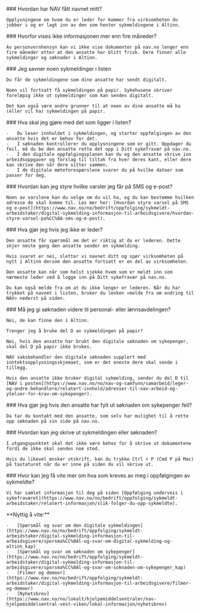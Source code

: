 <TilbakeLink text="Tilbake til Dine sykmeldte" href="/" />

<SporsmalOgSvarWrapper>
    ### Hvordan har NAV fått navnet mitt?

    Opplysningene om hvem du er leder for kommer fra virksomheten du jobber i og er lagt inn av den som henter sykmeldingene i Altinn.

</SporsmalOgSvarWrapper>

<SporsmalOgSvarWrapper>
    ### Hvorfor vises ikke informasjonen mer enn fire måneder?

    Av personvernhensyn kan vi ikke vise dokumenter på nav.no lenger enn fire måneder etter at den ansatte har blitt frisk. Dere finner alle sykmeldinger og søknader i Altinn.

</SporsmalOgSvarWrapper>

<SporsmalOgSvarWrapper>
    ### Jeg savner noen sykmeldinger i listen

    Du får de sykmeldingene som dine ansatte har sendt digitalt.

    Noen vil fortsatt få sykmeldingen på papir. Sykehusene skriver foreløpig ikke ut sykmeldinger som kan sendes digitalt.

    Det kan også være andre grunner til at noen av dine ansatte må ha (eller vil ha) sykmeldingen på papir.

</SporsmalOgSvarWrapper>

<SporsmalOgSvarWrapper>
    ### Hva skal jeg gjøre med det som ligger i listen?

    -   Du leser innholdet i sykmeldingen, og starter oppfølgingen av den ansatte hvis det er behov for det.
    -   I søknaden kontrollerer du opplysningene som er gitt. Oppdager du feil, må du be den ansatte rette det opp i Ditt sykefravær på nav.no.
    -   I den digitale oppfølgingsplanen kan du og den ansatte skrive inn arbeidsoppgaver og forslag til tiltak fra hver deres kant, eller dere kan skrive den når dere sitter sammen.
    -   I de digitale møteforespørslene svarer du på hvilke datoer som passer for deg.

</SporsmalOgSvarWrapper>

<SporsmalOgSvarWrapper>
    ### Hvordan kan jeg styre hvilke varsler jeg får på SMS og e-post?

    Noen av varslene kan du velge om du vil ha, og du kan bestemme hvilken adresse de skal komme til. Les mer her: [Hvordan styre varsel på SMS og e-post](https://www.nav.no/no/bedrift/oppfolging/sykmeldt-arbeidstaker/digital-sykmelding-informasjon-til-arbeidsgivere/hvordan-styre-varsel-pa%CC%8A-sms-og-e-post).

</SporsmalOgSvarWrapper>

<SporsmalOgSvarWrapper>
    ### Hva gjør jeg hvis jeg ikke er leder?

    Den ansatte får spørsmål om det er riktig at du er lederen. Dette skjer neste gang den ansatte sender en sykmelding.

    Hvis svaret er nei, sletter vi navnet ditt og spør virksomheten på nytt i Altinn dersom den ansatte fortsatt er en del av virksomheten.

    Den ansatte kan når som helst sjekke hvem som er meldt inn som nærmeste leder ved å logge inn på Ditt sykefravær på nav.no.

    Du kan også melde fra om at du ikke lenger er lederen. Når du har trykket på navnet i listen, bruker du lenken «melde fra om endring til NAV» nederst på siden.

</SporsmalOgSvarWrapper>

<SporsmalOgSvarWrapper>
    ### Må jeg gi søknaden videre til personal- eller lønnsavdelingen?

    Nei, de kan finne den i Altinn.

    Trenger jeg å bruke del D av sykmeldingen på papir?

    Nei, hvis den ansatte har brukt den digitale søknaden om sykepenger, skal del D på papir ikke brukes.

    NAV saksbehandler den digitale søknaden supplert med inntektsopplysningsskjemaet, som er det eneste dere skal sende i tillegg.

    Hvis den ansatte ikke bruker digital sykmelding, sender du del D til [NAV i posten](https://www.nav.no/no/nav-og-samfunn/samarbeid/leger-og-andre-behandlere/relatert-innhold/adresser-til-nav-arbeid-og-ytelser-for-krav-om-sykepenger).

</SporsmalOgSvarWrapper>

<SporsmalOgSvarWrapper>
    ### Hva gjør jeg hvis den ansatte har fylt ut søknaden om sykepenger feil?

    Da tar du kontakt med den ansatte, som selv har mulighet til å rette opp søknaden på sin side på nav.no.

</SporsmalOgSvarWrapper>

<SporsmalOgSvarWrapper>
    ### Hvordan kan jeg skrive ut sykmeldingen eller søknaden?

    I utgangspunktet skal det ikke være behov for å skrive ut dokumentene fordi de ikke skal sendes noe sted.

    Hvis du likevel ønsker utskrift, kan du trykke Ctrl + P (Cmd P på Mac) på tastaturet når du er inne på siden du vil skrive ut.

</SporsmalOgSvarWrapper>

<SporsmalOgSvarWrapper>
    ### Hvor kan jeg få vite mer om hva som kreves av meg i oppfølgingen av sykmeldte?

    Vi har samlet informasjon til deg på siden [Oppfølging underveis i sykefraværet](https://www.nav.no/no/bedrift/oppfolging/sykmeldt-arbeidstaker/relatert-informasjon/slik-folger-du-opp-sykmeldte).

</SporsmalOgSvarWrapper>

<SporsmalOgSvarWrapper graaInfoPanel>
    **Nyttig å vite:**

    -   [Spørsmål og svar om den digitale sykmeldingen](https://www.nav.no/no/bedrift/oppfolging/sykmeldt-arbeidstaker/digital-sykmelding-informasjon-til-arbeidsgivere/sporsma%CC%8Al-og-svar-om-digital-sykmelding-og-altinn_kap)
    -   [Spørsmål og svar om søknaden om sykepenger](https://www.nav.no/no/bedrift/oppfolging/sykmeldt-arbeidstaker/digital-sykmelding-informasjon-til-arbeidsgivere/sporsma%CC%8Al-og-svar-om-soknaden-om-sykepenger_kap)
    -   [Filmer og demoer](https://www.nav.no/no/bedrift/oppfolging/sykmeldt-arbeidstaker/digital-sykmelding-informasjon-til-arbeidsgivere/filmer-og-demoer)
    -   [Nyhetsbrev](https://www.nav.no/no/lokalt/hjelpemiddelsentraler/nav-hjelpemiddelsentral-vest-viken/lokal-informasjon/nyhetsbrev)

</SporsmalOgSvarWrapper>

<KontaktInfoPanel />

<TilbakeLink text="Tilbake til Dine sykmeldte" href="/" marginTop />
